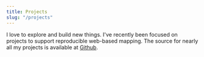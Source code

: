 ```yaml
---
title: Projects
slug: "/projects"
---
```



I love to explore and build new things. I've recently been focused on projects
to support reproducible web-based mapping. The source for nearly all my projects
is available at [Github](https://github.com/kylebarron).

<Title text="Mapping"/>

##### [National Scenic Trails Guide](projects/nst-guide)

Hello world

##### [OSM Liberty Topo](projects/osm-liberty-topo)

Hello world

##### `demquery`

##### `keplergl_quickvis`

<GithubLink
  languages={["py"]}
  href="https://github.com/kylebarron/keplergl_quickvis"
/>

Python library and command line interface to quickly, interactively visualize
geospatial data with [Kepler.gl](https://kepler.gl/). Since I work with GIS data
in Python, I use this whenever I need to see my data on a map.

<Title text="Jupyter"/>

##### Hydrogen

The Hydrogen project.
I [contributed code](https://github.com/nteract/hydrogen/commits?author=kylebarron) that allowed Jupyter Notebook files to be imported and exported as regular Python files.

<Title text="Stata"/>

While working as a research assistant for an economist, I built a number of
open-source tools that interface with the [Stata statistical
package](https://stata.com) to improve research reproducibility and increase
productivity.

##### Stata Jupyter Kernel

<GithubLink
  languages={["py"]}
  href="https://github.com/kylebarron/stata_kernel"
/>

Connects Stata to the [Jupyter](https://jupyter.org/) ecosystem, enabling researchers to use a modern data science toolkit with Stata.

Jupyter Notebooks permit sharing of code and results together, with simple
reproducible modifications in a web-based computational environment. Alternative
front ends like [Hydrogen](https://github.com/nteract/hydrogen) allow for rich
HTML output even from computations on a remote server.

As of February 2020, it has been downloaded [nearly 90,000 times](https://pepy.tech/project/stata-kernel).

##### `language-stata`

<GithubLink
  languages={["py"]}
  href="https://github.com/kylebarron/language-stata"
/>

Syntax highlighting for Stata for the [Atom text editor](https://atom.io).
